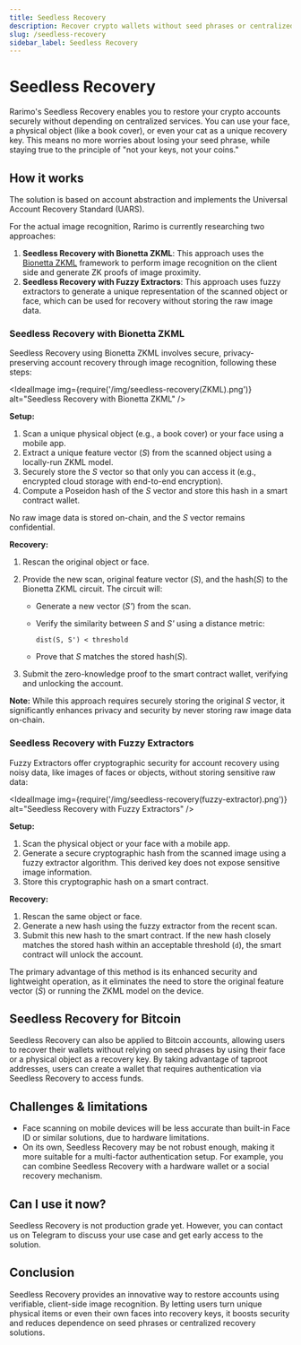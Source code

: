 ```yaml
---
title: Seedless Recovery
description: Recover crypto wallets without seed phrases or centralized services. Your face or any object can be your recovery key.
slug: /seedless-recovery
sidebar_label: Seedless Recovery
---
```



# Seedless Recovery

Rarimo's Seedless Recovery enables you to restore your crypto accounts securely without depending on centralized services. You can use your face, a physical object (like a book cover), or even your cat as a unique recovery key. This means no more worries about losing your seed phrase, while staying true to the principle of "not your keys, not your coins."

## How it works

The solution is based on account abstraction and implements the <OutLink href="https://ethereum-magicians.org/t/eip-xxxx-universal-account-recovery-standard-uars/24080">Universal Account Recovery Standard (UARS)</OutLink>.

For the actual image recognition, Rarimo is currently researching two approaches:
1. **Seedless Recovery with Bionetta ZKML**: This approach uses the [Bionetta ZKML](/zkml-bionetta) framework to perform image recognition on the client side and generate ZK proofs of image proximity.
1. **Seedless Recovery with Fuzzy Extractors**: This approach uses fuzzy extractors to generate a unique representation of the scanned object or face, which can be used for recovery without storing the raw image data.

### Seedless Recovery with Bionetta ZKML

Seedless Recovery using Bionetta ZKML involves secure, privacy-preserving account recovery through image recognition, following these steps:

<IdealImage img={require('/img/seedless-recovery(ZKML).png')} alt="Seedless Recovery with Bionetta ZKML" />

**Setup:**

1. Scan a unique physical object (e.g., a book cover) or your face using a mobile app.
2. Extract a unique feature vector (*S*) from the scanned object using a locally-run ZKML model.
3. Securely store the *S* vector so that only you can access it (e.g., encrypted cloud storage with end-to-end encryption).
4. Compute a Poseidon hash of the *S* vector and store this hash in a smart contract wallet.

No raw image data is stored on-chain, and the *S* vector remains confidential.

**Recovery:**

1. Rescan the original object or face.
2. Provide the new scan, original feature vector (*S*), and the hash(*S*) to the Bionetta ZKML circuit. The circuit will:

   * Generate a new vector (*S'*) from the scan.
   * Verify the similarity between *S* and *S'* using a distance metric:

     ```
     dist(S, S') < threshold
     ```
   * Prove that *S* matches the stored hash(*S*).
3. Submit the zero-knowledge proof to the smart contract wallet, verifying and unlocking the account.

**Note:**
While this approach requires securely storing the original *S* vector, it significantly enhances privacy and security by never storing raw image data on-chain.

### Seedless Recovery with Fuzzy Extractors

Fuzzy Extractors offer cryptographic security for account recovery using noisy data, like images of faces or objects, without storing sensitive raw data:

<IdealImage img={require('/img/seedless-recovery(fuzzy-extractor).png')} alt="Seedless Recovery with Fuzzy Extractors" />

**Setup:**

1. Scan the physical object or your face with a mobile app.
2. Generate a secure cryptographic hash from the scanned image using a fuzzy extractor algorithm. This derived key does not expose sensitive image information.
3. Store this cryptographic hash on a smart contract.

**Recovery:**

1. Rescan the same object or face.
2. Generate a new hash using the fuzzy extractor from the recent scan.
3. Submit this new hash to the smart contract. If the new hash closely matches the stored hash within an acceptable threshold (`d`), the smart contract will unlock the account.

The primary advantage of this method is its enhanced security and lightweight operation, as it eliminates the need to store the original feature vector (*S*) or running the ZKML model on the device.


## Seedless Recovery for Bitcoin

Seedless Recovery can also be applied to Bitcoin accounts, allowing users to recover their wallets without relying on seed phrases by using their face or a physical object as a recovery key. By taking advantage of taproot addresses, users can create a wallet that requires authentication via Seedless Recovery to access funds.

## Challenges & limitations

- Face scanning on mobile devices will be less accurate than built-in Face ID or similar solutions, due to hardware limitations.
- On its own, Seedless Recovery may be not robust enough, making it more suitable for a multi-factor authentication setup. For example, you can combine Seedless Recovery with a hardware wallet or a social recovery mechanism.

## Can I use it now?

Seedless Recovery is not production grade yet. However, you can contact us on <OutLink href="https://t.me/+pWugh5xgDiE3Y2Jk">Telegram</OutLink> to discuss your use case and get early access to the solution.

## Conclusion

Seedless Recovery provides an innovative way to restore accounts using verifiable, client-side image recognition. By letting users turn unique physical items or even their own faces into recovery keys, it boosts security and reduces dependence on seed phrases or centralized recovery solutions.
